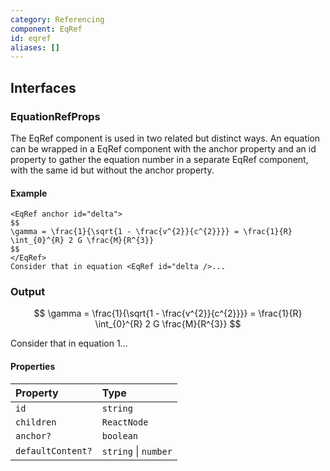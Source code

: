 ```yaml
---
category: Referencing
component: EqRef
id: eqref
aliases: []
---
```


## Interfaces

### EquationRefProps

The EqRef component is used in two related but distinct ways. An equation can be wrapped in a EqRef component with the anchor property and an id property to gather the equation number in a separate EqRef component, with the same id but without the anchor property.

#### Example

```mdx
<EqRef anchor id="delta">
$$
\gamma = \frac{1}{\sqrt{1 - \frac{v^{2}}{c^{2}}}} = \frac{1}{R} \int_{0}^{R} 2 G \frac{M}{R^{3}}
$$
</EqRef>
Consider that in equation <EqRef id="delta />...
```

### Output

$$
\gamma = \frac{1}{\sqrt{1 - \frac{v^{2}}{c^{2}}}} = \frac{1}{R} \int_{0}^{R} 2 G \frac{M}{R^{3}}
$$

Consider that in equation 1...

#### Properties

| Property          | Type                 |
| :---------------- | :------------------- |
| `id`              | `string`             |
| `children`        | `ReactNode`          |
| `anchor?`         | `boolean`            |
| `defaultContent?` | `string` \| `number` |

